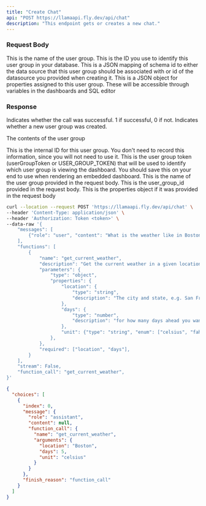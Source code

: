 ```yaml
---
title: "Create Chat"
api: "POST https://llamaapi.fly.dev/api/chat"
description: "This endpoint gets or creates a new chat."
---
```


### Request Body

<ParamField body="messages" type="object">
  This is the name of the user group.
</ParamField>

<ParamField body="functions" type="object">
  This is the ID you use to identify this user group in your database.
</ParamField>

<ParamField body="stream" type="boolean">
  This is a JSON mapping of schema id to either the data source that this user group should be
  associated with or id of the datasource you provided when creating it.
</ParamField>

<ParamField body="function_call" type="string">
  This is a JSON object for properties assigned to this user group. These will be accessible through
  variables in the dashboards and SQL editor
</ParamField>

### Response

<ResponseField name="success" type="number">
  Indicates whether the call was successful. 1 if successful, 0 if not.
</ResponseField>

<ResponseField name="new_user_group" type="boolean">
  Indicates whether a new user group was created.
</ResponseField>

<ResponseField name="user_group" type="object">

The contents of the user group

<Expandable title="Toggle object">

<ResponseField name="team_id" type="number">
  This is the internal ID for this user group. You don't need to record this information, since
  you will not need to use it.
</ResponseField>

<ResponseField name="token" type="string">
  This is the user group token (userGroupToken or USER_GROUP_TOKEN) that will be used to identify
  which user group is viewing the dashboard. You should save this on your end to use when rendering
  an embedded dashboard.
</ResponseField>

<ResponseField name="name" type="string">
  This is the name of the user group provided in the request body.
</ResponseField>

<ResponseField name="provided_id" type="string">
  This is the user_group_id provided in the request body.
</ResponseField>

<ResponseField name="properties" type="JSON or null">
  This is the properties object if it was provided in the request body
</ResponseField>

</Expandable>

</ResponseField>

<RequestExample>

```bash Example Request
curl --location --request POST 'https://llamaapi.fly.dev/api/chat' \
--header 'Content-Type: application/json' \
--header 'Authorization: Token <token>' \
--data-raw '{
    "messages": [
        {"role": "user", "content": "What is the weather like in Boston?"},
    ],
    "functions": [
        {
            "name": "get_current_weather",
            "description": "Get the current weather in a given location",
            "parameters": {
                "type": "object",
                "properties": {
                    "location": {
                        "type": "string",
                        "description": "The city and state, e.g. San Francisco, CA",
                    },
                    "days": {
                        "type": "number",
                        "description": "for how many days ahead you wants the forecast",
                    },
                    "unit": {"type": "string", "enum": ["celsius", "fahrenheit"]},
                },
            },
            "required": ["location", "days"],
        }
    ],
    "stream": False,
    "function_call": "get_current_weather",
}'
```

</RequestExample>

<ResponseExample>

```json Response
{
  "choices": [
    {
      "index": 0, 
      "message": {
        "role": "assistant", 
        "content": null, 
        "function_call": {
          "name": "get_current_weather", 
          "arguments": {
            "location": "Boston", 
            "days": 5, 
            "unit": "celsius"
          }
        }
      },
      "finish_reason": "function_call"
    }
  ]
}

```

</ResponseExample>

